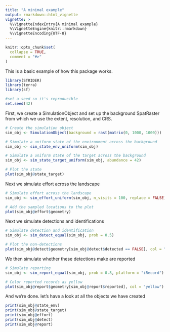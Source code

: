 ```yaml
---
title: "A minimal example"
output: rmarkdown::html_vignette
vignette: >
  %\VignetteIndexEntry{A minimal example}
  %\VignetteEngine{knitr::rmarkdown}
  %\VignetteEncoding{UTF-8}
---
```


```r
knitr::opts_chunk$set(
  collapse = TRUE,
  comment = "#>"
)
```

This is a basic example of how this package works.

```r
library(STRIDER)
library(terra)
library(sf)

#set a seed so it's reproducible
set.seed(42)
```

First, we create a SimulationObject and set up the background SpatRaster from which we use the extent, resolution, and CRS.

```r
# Create the simulation object
sim_obj <- SimulationObject(background = rast(matrix(0, 1000, 1000)))

# Simulate a uniform state of the environment across the background
sim_obj <- sim_state_env_uniform(sim_obj)

# Simulate a uniform state of the target across the background
sim_obj <- sim_state_target_uniform(sim_obj, abundance = 42)

# Plot the state
plot(sim_obj@state_target)
```

Next we simulate effort across the landscape

```r
# Simulate effort across the landscape
sim_obj <- sim_effort_uniform(sim_obj, n_visits = 100, replace = FALSE)

# Add the sampled locations to the plot
plot(sim_obj@effort$geometry)

```

Next we simulate detections and identifications

```r
# Simulate detection and identification
sim_obj <- sim_detect_equal(sim_obj, prob = 0.5)

# Plot the non-detections
plot(sim_obj@detect$geometry[sim_obj@detect$detected == FALSE], col = "red", pch = 4)
```

We then simulate whether these detections make are reported

```r
# Simulate reporting
sim_obj <- sim_report_equal(sim_obj, prob = 0.8, platform = "iRecord")

# Color reported records as yellow
plot(sim_obj@report$geometry[sim_obj@report$reported], col = "yellow")
```

And we're done. let's have a look at all the objects we have created

```r
print(sim_obj@state_env)
print(sim_obj@state_target)
print(sim_obj@effort)
print(sim_obj@detect)
print(sim_obj@report)
```

